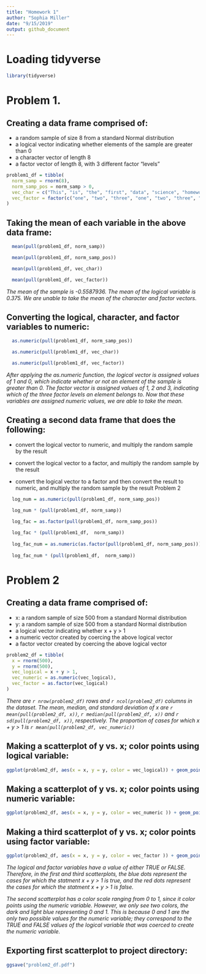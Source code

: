 ```yaml
---
title: "Homework 1"
author: "Sophia Miller"
date: "9/15/2019"
output: github_document
---
```


# Loading tidyverse

```r
library(tidyverse)
```

# Problem 1.

## Creating a data frame comprised of:

* a random sample of size 8 from a standard Normal distribution
* a logical vector indicating whether elements of the sample are greater than 0
* a character vector of length 8
* a factor vector of length 8, with 3 different factor “levels” 

```r
problem1_df = tibble(
  norm_samp = rnorm(8),
  norm_samp_pos = norm_samp > 0,
  vec_char = c("This", "is", "the", "first", "data", "science", "homework", "assignment"),
  vec_factor = factor(c("one", "two", "three", "one", "two", "three", "one", "two"))
)
```

## Taking the mean of each variable in the above data frame:

```r
  mean(pull(problem1_df, norm_samp))

  mean(pull(problem1_df, norm_samp_pos))

  mean(pull(problem1_df, vec_char))

  mean(pull(problem1_df, vec_factor))
``` 
*The mean of the sample is -0.5587936. The mean of the logical variable is 0.375. We are  unable to take the mean of the character and factor vectors.*

## Converting the logical, character, and factor variables to numeric:

```r
  as.numeric(pull(problem1_df, norm_samp_pos)) 

  as.numeric(pull(problem1_df, vec_char))

  as.numeric(pull(problem1_df, vec_factor))
```

*After applying the as.numeric function, the logical vector is assigned values of 1 and 0, which indicate whether or not an element of the sample is greater than 0. The factor vector is assigned values of 1, 2 and 3, indicating which of the three factor levels an element belongs to. Now that these variables are assigned numeric values, we are able to take the mean.*

## Creating a second data frame that does the following:

* convert the logical vector to numeric, and multiply the random sample by the result
 
* convert the logical vector to a factor, and multiply the random sample by the result
 
* convert the logical vector to a factor and then convert the result to numeric, and multiply the random sample by the result
Problem 2

```r
  log_num = as.numeric(pull(problem1_df, norm_samp_pos))

  log_num * (pull(problem1_df, norm_samp))

  log_fac = as.factor(pull(problem1_df, norm_samp_pos))
  
  log_fac * (pull(problem1_df,  norm_samp))
  
  log_fac_num = as.numeric(as.factor(pull(problem1_df, norm_samp_pos)))
  
  log_fac_num * (pull(problem1_df,  norm_samp))
```

# Problem 2

## Creating a data frame comprised of:

* x: a random sample of size 500 from a standard Normal distribution
* y: a random sample of size 500 from a standard Normal distribution
* a logical vector indicating whether x + y > 1
* a numeric vector created by coercing the above logical vector
* a factor vector created by coercing the above logical vector

```r
problem2_df = tibble(
  x = rnorm(500),
  y = rnorm(500),
  vec_logical = x + y > 1,
  vec_numeric = as.numeric(vec_logical),
  vec_factor = as.factor(vec_logical)
)
```

*There are `r nrow(problem2_df)` rows and `r ncol(problem2_df)` columns in the dataset. The mean, median, and standard deviation of x are `r mean(pull(problem2_df, x))`, `r median(pull(problem2_df, x))` and `r sd(pull(problem2_df, x))`, respectively. The proportion of cases for which x + y > 1 is `r mean(pull(problem2_df, vec_numeric))`*

## Making a scatterplot of y vs. x; color points using logical variable: 

```r
ggplot(problem2_df, aes(x = x, y = y, color = vec_logical)) + geom_point()
```


## Making a scatterplot of y vs. x; color points using numeric variable: 

```r
ggplot(problem2_df, aes(x = x, y = y, color = vec_numeric )) + geom_point()
```

## Making a third scatterplot of y vs. x; color points using factor variable: 

```r
ggplot(problem2_df, aes(x = x, y = y, color = vec_factor )) + geom_point()
```
*The logical and factor variables have a value of either TRUE or FALSE. Therefore, in the first and third scatterplots, the blue dots represent the cases for which  the statment x + y > 1 is true, and the red dots represent the cases for which the statment x + y > 1 is false.* 

*The second scatterplot has a color scale ranging from 0 to 1, since it color points using the numeric variable. However, we only see two colors, the dark and light blue representing 0 and 1. This is because 0 and 1 are the only two possible values for the numeric variable; they correspond to the TRUE and FALSE values of the logical variable that was coerced to create the numeric variable.*

## Exporting first scatterplot to project directory:

```r
ggsave("problem2_df.pdf")
```






